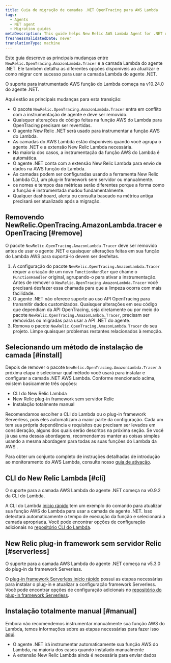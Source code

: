```yaml
---
title: Guia de migração de camadas .NET OpenTracing para AWS Lambda
tags:
  - Agents
  - NET agent
  - Migration guides
metaDescription: This guide helps New Relic AWS Lambda Agent for .NET users migrate from NewRelic.OpenTracing.AmazonLambda.Tracer to AWS Lambda layers
freshnessValidatedDate: never
translationType: machine
---
```


Este guia descreve as principais mudanças entre `NewRelic.OpenTracing.AmazonLambda.Tracer` e a camada Lambda do agente .NET. Ele também detalha as diferentes opções disponíveis ao atualizar e como migrar com sucesso para usar a camada Lambda do agente .NET.

<Callout variant="important">
  O suporte para instrumentado AWS função do Lambda começa na v10.24.0 do agente .NET.
</Callout>

Aqui estão as principais mudanças para esta transição:

* O pacote `NewRelic.OpenTracing.AmazonLambda.Tracer` entra em conflito com a instrumentação de agente e deve ser removido.
* Quaisquer alterações de código feitas na função AWS do Lambda para OpenTracing precisam ser revertidas.
* O agente New Relic .NET será usado para instrumentar a função AWS do Lambda.
* As camadas do AWS Lambda estão disponíveis quando você agrupa o agente .NET e a extensão New Relic Lambda necessária.
* Na maioria dos casos, a instrumentação da função AWS do Lambda é automática.
* O agente .NET conta com a extensão New Relic Lambda para envio de dados na AWS função do Lambda.
* As camadas podem ser configuradas usando a ferramenta New Relic Lambda CLI, um plug-in framework sem servidor ou manualmente.
* os nomes e tempos das métricas serão diferentes porque a forma como a função é instrumentada mudou fundamentalmente.
* Qualquer dashboard, alerta ou consulta baseado na métrica antiga precisará ser atualizado após a migração.

## Removendo NewRelic.OpenTracing.AmazonLambda.tracer e OpenTracing [#remove]

O pacote `NewRelic.OpenTracing.AmazonLambda.Tracer` deve ser removido antes de usar o agente .NET e quaisquer alterações feitas em sua função do Lambda AWS para suportá-lo devem ser desfeitas.

1. A configuração do pacote `NewRelic.OpenTracing.AmazonLambda.Tracer` requer a criação de um novo `FunctionHandler` que chame o `FunctionHandler` original, agrupando-o para ativar a instrumentação. Antes de remover o `NewRelic.OpenTracing.AmazonLambda.Tracer` você precisará desfazer essa chamada para que a limpeza ocorra com mais facilidade.
2. O agente .NET não oferece suporte ao uso API OpenTracing para transmitir dados customizados. Quaisquer alterações em seu código que dependiam da API OpenTracing, seja diretamente ou por meio do pacote `NewRelic.OpenTracing.AmazonLambda.Tracer`, precisam ser removidas ou migradas para usar a API .NET do agente.
3. Remova o pacote `NewRelic.OpenTracing.AmazonLambda.Tracer` do seu projeto. Limpe quaisquer problemas restantes relacionados à remoção.

## Selecionando um método de instalação de camada [#install]

Depois de remover o pacote `NewRelic.OpenTracing.AmazonLambda.Tracer` a próxima etapa é selecionar qual método você usará para instalar e configurar a camada .NET AWS Lambda. Conforme mencionado acima, existem basicamente três opções:

* CLI do New Relic Lambda
* New Relic plug-in framework sem servidor Relic
* Instalação totalmente manual

Recomendamos escolher a CLI do Lambda ou o plug-in framework Serverless, pois eles automatizam a maior parte da configuração. Cada um tem sua própria dependência e requisitos que precisam ser levados em consideração, alguns dos quais serão descritos na próxima seção. Se você já usa uma dessas abordagens, recomendamos manter as coisas simples usando a mesma abordagem para todas as suas funções do Lambda da AWS .

Para obter um conjunto completo de instruções detalhadas de introdução ao monitoramento do AWS Lambda, consulte nosso [guia de ativação](/docs/serverless-function-monitoring/aws-lambda-monitoring/enable-lambda-monitoring/enable-aws-lambda-monitoring/).

## CLI do New Relic Lambda [#cli]

<Callout variant="important">
  O suporte para a camada AWS Lambda do agente .NET começa na v0.9.2 da CLI do Lambda.
</Callout>

A CLI do Lambda [início rápido](/docs/serverless-function-monitoring/aws-lambda-monitoring/enable-lambda-monitoring/instrument-your-own/) tem um exemplo do comando para atualizar sua função AWS do Lambda para usar a camada de agente .NET. Isso detectará automaticamente o tempo de execução da função e selecionará a camada apropriada. Você pode encontrar opções de configuração adicionais no [repositório CLI do Lambda](https://github.com/newrelic/newrelic-lambda-cli?tab=readme-ov-file#recommendations).

## New Relic plug-in framework sem servidor Relic [#serverless]

<Callout variant="important">
  O suporte para a camada AWS Lambda do agente .NET começa na v5.3.0 do plug-in da framework Serverless.
</Callout>

O [plug-in framework Serverless início rápido](/docs/serverless-function-monitoring/aws-lambda-monitoring/enable-lambda-monitoring/instrument-your-own/) possui as etapas necessárias para instalar o plug-in e atualizar a configuração framework Serverless. Você pode encontrar opções de configuração adicionais no [repositório do plug-in framework Serverless](https://github.com/newrelic/serverless-newrelic-lambda-layers).

## Instalação totalmente manual [#manual]

Embora não recomendemos instrumentar manualmente sua função AWS do Lambda, temos informações sobre as etapas necessárias para fazer isso [aqui](/docs/serverless-function-monitoring/aws-lambda-monitoring/enable-lambda-monitoring/instrument-your-own/#console).

* O agente .NET irá instrumentar automaticamente sua função AWS do Lambda, na maioria dos casos quando instalado manualmente
* A extensão New Relic Lambda ainda é necessária para enviar dados